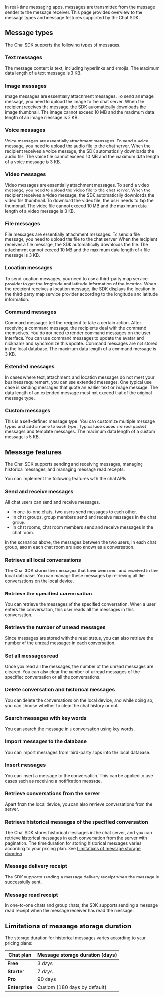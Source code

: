 
In real-time messaging apps, messages are transmitted from the message sender to the message receiver. This page provides overview to the message types and message features supported by the Chat SDK.

## Message types

The Chat SDK supports the following types of messages.

### Text messages

The message content is text, including hyperlinks and emojis. The maximum data length of a text message is 3 KB.

### Image messages

Image messages are essentially attachment messages. To send an image message, you need to upload the image to the chat server. When the recipient receives the message, the SDK automatically downloads the image thumbnail. The image cannot exceed 10 MB and the maximum data length of an image message is 3 KB.

### Voice messages

Voice messages are essentially attachment messages. To send a voice message, you need to upload the audio file to the chat server. When the recipient receives a voice message, the SDK automatically downloads the audio file. The voice file cannot exceed 10 MB and the maximum data length of a voice message is 3 KB.

### Video messages

Video messages are essentially attachment messages. To send a video message, you need to upload the video file to the chat server. When the recipient receives a video message, the SDK automatically downloads the video file thumbnail. To download the video file, the user needs to tap the thumbnail. The video file cannot exceed 10 MB and the maximum data length of a video message is 3 KB.

### File messages

File messages are essentially attachment messages. To send a file message, you need to upload the file to the chat server. When the recipient receives a file message, the SDK automatically downloads the file. The attachment cannot exceed 10 MB and the maximum data length of a file message is 3 KB.

### Location messages

To send location messages, you need to use a third-party map service provider to get the longitude and latitude information of the location. When the recipient receives a location message, the SDK displays the location in the third-party map service provider according to the longitude and latitude information.

### Command messages

Command messages tell the recipient to take a certain action. After receiving a command message, the recipients deal with the command themselves. You do not need to render command messages on the user interface. You can use command messages to update the avatar and nickname and synchronize this update. Command messages are not stored in the local database. The maximum data length of a command message is 3 KB.

### Extended messages

In cases where text, attachment, and location messages do not meet your business requirement, you can use extended messages. One typical use case is sending messages that quote an earlier text or image message. The data length of an extended message must not exceed that of the original message type.

### Custom messages

This is a self-defined message type. You can customize multiple message types and add a name to each type. Typical use cases are red-packet messages and template messages. The maximum data length of a custom message is 5 KB.

## Message features

The Chat SDK supports sending and receiving messages, managing historical messages, and managing message read receipts.

You can implement the following features with the chat APIs.

### Send and receive messages

All chat users can send and receive messages.
- In one-to-one chats, two users send messages to each other. 
- In chat groups, group members send and receive messages in the chat group. 
- In chat rooms, chat room members send and receive messages in the chat room.

In the scenarios above, the messages between the two users, in each chat group, and in each chat room are also known as a conversation.

### Retrieve all local conversations

The Chat SDK stores the messages that have been sent and received in the local database. You can manage these messages by retrieving all the conversations on the local device. 

### Retrieve the specified conversation

You can retrieve the messages of the specified conversation. When a user enters the conversation, this user reads all the messages in this conversation.

### Retrieve the number of unread messages

Since messages are stored with the read status, you can also retrieve the number of the unread messages in each conversation.

### Set all messages read

Once you read all the messages, the number of the unread messages are cleared. You can also clear the number of unread messages of the specified conversation or all the conversations.

### Delete conversation and historical messages

You can delete the conversations on the local device, and while doing so, you can choose whether to clear the chat history or not.

### Search messages with key words

You can search the message in a conversation using key words.

### Import messages to the database

You can import messages from third-party apps into the local database.

### Insert messages

You can insert a message to the conversation. This can be applied to use cases such as receiving a notification message.

### Retrieve conversations from the server

Apart from the local device, you can also retrieve conversations from the server. 

### Retrieve historical messages of the specified conversation

The Chat SDK stores historical messages in the chat server, and you can retrieve historical messages in each conversation from the server with pagination. The time duration for storing historical messages varies according to your pricing plan. See [Limitations of message storage duration](#limitations).

### Message delivery receipt

The SDK supports sending a message delivery receipt when the message is successfully sent.

### Message read receipt

In one-to-one chats and group chats, the SDK supports sending a message read receipt when the message receiver has read the message.

<a name="limitations"></a>

## Limitations of message storage duration

The storage duration for historical messages varies according to your pricing plans:

| Chat plan | Message storage duration (days) |
|--- | --- |
| **Free** | 3 days |
| **Starter** | 7 days |
| **Pro** | 90 days |
| **Enterprise** | Custom (180 days by default) |